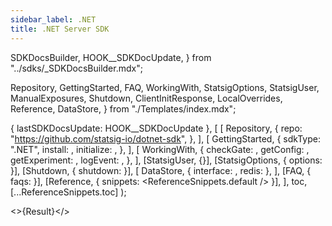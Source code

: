```yaml
---
sidebar_label: .NET
title: .NET Server SDK
---
```


  SDKDocsBuilder,
  HOOK__SDKDocUpdate,
} from "../sdks/_SDKDocsBuilder.mdx";

  Repository,
  GettingStarted,
  FAQ,
  WorkingWith,
  StatsigOptions,
  StatsigUser,
  ManualExposures,
  Shutdown,
  ClientInitResponse,
  LocalOverrides,
  Reference,
  DataStore,
} from "./Templates/index.mdx";


  { lastSDKDocsUpdate: HOOK__SDKDocUpdate },
  [
    [
      Repository,
      {
        repo: "https://github.com/statsig-io/dotnet-sdk",
      },
    ],
    [
      GettingStarted,
      {
        sdkType: ".NET",
        install: <Install />,
        initialize: <Initialize />,
      },
    ],
    [
      WorkingWith,
      {
        checkGate: <CheckGate />,
        getConfig: <GetConfig />,
        getExperiment: <GetExperiment />,
        logEvent: <LogEvent />,
      },
    ],
    [StatsigUser, {}],
    [StatsigOptions, { options: <Options /> }],
    [Shutdown, { shutdown: <ShutdownSnippet /> }],
    [
      DataStore,
      { interface: <DataStoreInterface />, redis: <RedisDataStore /> },
    ],
    [FAQ, { faqs: <MoreFAQs /> }],
    [Reference, { snippets: <ReferenceSnippets.default /> }],
  ],
  toc,
  [...ReferenceSnippets.toc]
);

<>{Result}</>
